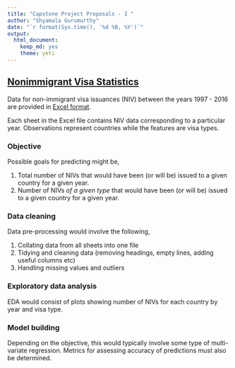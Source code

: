---
title: "Capstone Project Proposals - I "
author: "Shyamala Gurumurthy"
date: "`r format(Sys.time(), '%d %B, %Y')`"
output: 
  html_document: 
    keep_md: yes
    theme: yeti
---

## [Nonimmigrant Visa Statistics](https://travel.state.gov/content/travel/en/legal/visa-law0/visa-statistics/nonimmigrant-visa-statistics.html)

Data for non-immigrant visa issuances (NIV) between the years 1997 - 2016 are provided in [Excel format](https://travel.state.gov/content/dam/visas/Statistics/Non-Immigrant-Statistics/NIVDetailTables/FYs97-16_NIVDetailTable.xls). 

Each sheet in the Excel file contains NIV data corresponding to a particular year. Observations represent countries while the features are visa types.

### Objective

Possible goals for predicting might be,

1. Total number of NIVs that would have been (or will be) issued to a given country for a given year.
2. Number of NIVs *of a given type* that would have been (or will be) issued to a given country for a given year.


### Data cleaning

Data pre-processing would involve the following,

1. Collating data from all sheets into one file
2. Tidying and cleaning data (removing headings, empty lines, adding useful columns etc)
3. Handling missing values and outliers

### Exploratory data analysis

EDA would consist of plots showing number of NIVs for each country by year and visa type. 

### Model building

Depending on the objective, this would typically involve some type of multi-variate regression. Metrics for assessing accuracy of predictions must also be determined.



